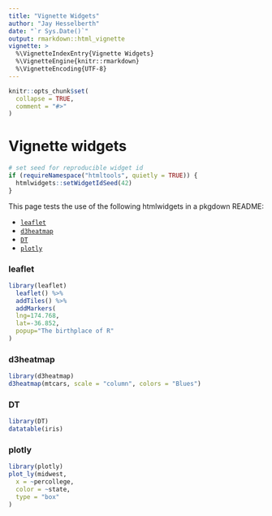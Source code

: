```yaml
---
title: "Vignette Widgets"
author: "Jay Hesselberth"
date: "`r Sys.Date()`"
output: rmarkdown::html_vignette
vignette: >
  %\VignetteIndexEntry{Vignette Widgets}
  %\VignetteEngine{knitr::rmarkdown}
  %\VignetteEncoding{UTF-8}
---
```


```r
knitr::opts_chunk$set(
  collapse = TRUE,
  comment = "#>"
)
```

# Vignette widgets

```r
# set seed for reproducible widget id
if (requireNamespace("htmltools", quietly = TRUE)) {
  htmlwidgets::setWidgetIdSeed(42)
}
```

This page tests the use of the following htmlwidgets in a pkgdown README:

* [`leaflet`](https://github.com/rstudio/leaflet/)
* [`d3heatmap`](https://github.com/rstudio/d3heatmap)
* [`DT`](https://github.com/rstudio/DT)
* [`plotly`](https://plot.ly/r/)

### leaflet

```r
library(leaflet)
  leaflet() %>%
  addTiles() %>%
  addMarkers(
  lng=174.768,
  lat=-36.852,
  popup="The birthplace of R"
)
```

### d3heatmap

```r
library(d3heatmap)
d3heatmap(mtcars, scale = "column", colors = "Blues")
```

### DT
```r
library(DT)
datatable(iris)
```

### plotly

```r
library(plotly)
plot_ly(midwest,
  x = ~percollege,
  color = ~state,
  type = "box"
)
```
